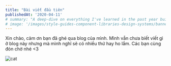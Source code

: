 ```yaml
---
title: "Bài viết đầu tiên"
publishedAt: '2020-04-11'
# summary: "A deep-dive on everything I've learned in the past year building style guides, design systems, component libraries, and their best practices."
# image: '/images/style-guides-component-libraries-design-systems/banner.jpg'
---
```


Xin chào, cảm ơn bạn đã ghé qua blog của mình. Mình vẫn chưa biết viết gì ở blog này nhưng mà mình nghĩ sẽ có nhiều thứ hay ho lắm. Các bạn cùng đón chờ nhé \<3

![cat](https://media.giphy.com/media/vFKqnCdLPNOKc/giphy.gif)
